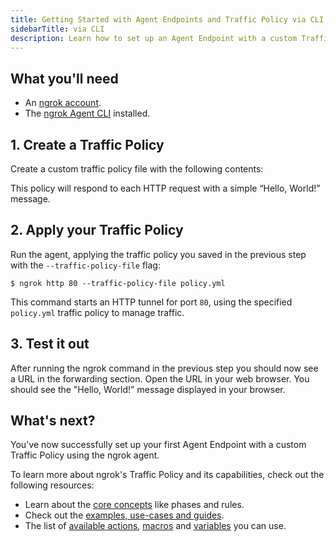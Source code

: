 ```yaml
---
title: Getting Started with Agent Endpoints and Traffic Policy via CLI Flags
sidebarTitle: via CLI
description: Learn how to set up an Agent Endpoint with a custom Traffic Policy using the ngrok agent CLI.
---
```



## What you'll need

- An [ngrok account](https://dashboard.ngrok.com/).
- The [ngrok Agent CLI](https://ngrok.com/download) installed.

## 1. Create a Traffic Policy

Create a custom traffic policy file with the following contents:

<GettingStarted />

This policy will respond to each HTTP request with a simple “Hello, World!” message.

## 2. Apply your Traffic Policy

Run the agent, applying the traffic policy you saved in the previous step with the `--traffic-policy-file` flag:

```
$ ngrok http 80 --traffic-policy-file policy.yml
```

This command starts an HTTP tunnel for port `80`, using the specified `policy.yml` traffic policy to manage traffic.

## 3. Test it out

After running the ngrok command in the previous step you should now see a URL in the forwarding section. Open the URL
in your web browser. You should see the "Hello, World!" message displayed in your browser.

## What's next?

You've now successfully set up your first Agent Endpoint with a custom Traffic Policy using the ngrok agent.

To learn more about ngrok's Traffic Policy and its capabilities, check out the following resources:

- Learn about the [core concepts](/traffic-policy/concepts/) like phases and rules.
- Check out the [examples, use-cases and guides](/traffic-policy/examples/a-b-tests/).
- The list of [available actions](/traffic-policy/actions/), [macros](/traffic-policy/macros/) and [variables](/traffic-policy/variables/) you can use.
